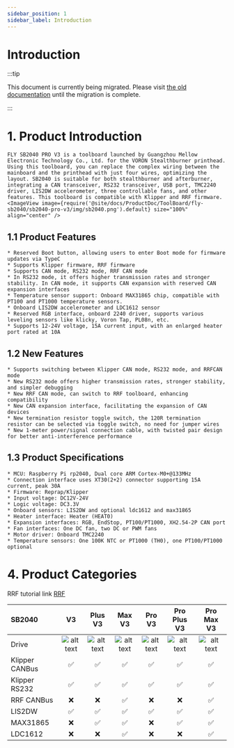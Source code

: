 ```yaml
---
sidebar_position: 1
sidebar_label: Introduction
---
```



# Introduction

:::tip

This document is currently being migrated. Please visit [the old documentation](https://mellow.klipper.cn/#/) until the migration is complete.

:::
# 1. Product Introduction

    FLY SB2040 PRO V3 is a toolboard launched by Guangzhou Mellow Electronic Technology Co., Ltd. for the VORON Stealthburner printhead. Using this toolboard, you can replace the complex wiring between the mainboard and the printhead with just four wires, optimizing the layout. SB2040 is suitable for both stealthburner and afterburner, integrating a CAN transceiver, RS232 transceiver, USB port, TMC2240 driver, LIS2DW accelerometer, three controllable fans, and other features. This toolboard is compatible with Klipper and RRF firmware.
    <ImageView image={require('@site/docs/ProductDoc/ToolBoard/fly-sb2040/sb2040-pro-v3/img/sb2040.png').default} size="100%" align="center" />


## 1.1 Product Features

    * Reserved Boot button, allowing users to enter Boot mode for firmware updates via TypeC
    * Supports Klipper firmware, RRF firmware
    * Supports CAN mode, RS232 mode, RRF CAN mode
    * In RS232 mode, it offers higher transmission rates and stronger stability. In CAN mode, it supports CAN expansion with reserved CAN expansion interfaces
    * Temperature sensor support: Onboard MAX31865 chip, compatible with PT100 and PT1000 temperature sensors.
    * Onboard LIS2DW accelerometer and LDC1612 sensor
    * Reserved RGB interface, onboard 2240 driver, supports various leveling sensors like klicky, Voron Tap, PL08n, etc.
    * Supports 12-24V voltage, 15A current input, with an enlarged heater port rated at 10A

## 1.2 New Features

    * Supports switching between Klipper CAN mode, RS232 mode, and RRFCAN mode
    * New RS232 mode offers higher transmission rates, stronger stability, and simpler debugging
    * New RRF CAN mode, can switch to RRF toolboard, enhancing compatibility
    * New CAN expansion interface, facilitating the expansion of CAN devices
    * New termination resistor toggle switch, the 120R termination resistor can be selected via toggle switch, no need for jumper wires
    * New 1-meter power/signal connection cable, with twisted pair design for better anti-interference performance

## 1.3 Product Specifications


    * MCU: Raspberry Pi rp2040, Dual core ARM Cortex-M0+@133MHz
    * Connection interface uses XT30(2+2) connector supporting 15A current, peak 30A
    * Firmware: Reprap/Klipper
    * Input voltage: DC12V-24V
    * Logic voltage: DC3.3V
    * Onboard sensors: LIS2DW and optional ldc1612 and max31865
    * Heater interface: Heater (HEAT0)
    * Expansion interfaces: RGB, EndStop, PT100/PT1000, XH2.54-2P CAN port
    * Fan interfaces: One DC fan, two DC or PWM fans
    * Motor driver: Onboard TMC2240
    * Temperature sensors: One 100K NTC or PT1000 (TH0), one PT100/PT1000 optional

# 4. Product Categories

RRF tutorial link [RRF](https://teamgloomy.github.io/fly_sb2040_pro_max_v3_general.html)

| SB2040         |          V3          |       Plus V3        |        Max V3        |        Pro V3        |     Pro Plus V3      |      Pro Max V3      |
| :------------- | :------------------: | :------------------: | :------------------: | :------------------: | :------------------: | :------------------: |
| Drive          | ![alt text][TMC2209] | ![alt text][TMC2209] | ![alt text][TMC2209] | ![alt text][TMC2240] | ![alt text][TMC2240] | ![alt text][TMC2240] |
| Klipper CANBus |  :white_check_mark:  |  :white_check_mark:  |  :white_check_mark:  |  :white_check_mark:  |  :white_check_mark:  |  :white_check_mark:  |
| Klipper RS232  |  :white_check_mark:  |  :white_check_mark:  |  :white_check_mark:  |  :white_check_mark:  |  :white_check_mark:  |  :white_check_mark:  |
| RRF CANBus     |         :x:          |         :x:          |  :white_check_mark:  |         :x:          |         :x:          |  :white_check_mark:  |
| LIS2DW         |  :white_check_mark:  |  :white_check_mark:  |  :white_check_mark:  |  :white_check_mark:  |  :white_check_mark:  |  :white_check_mark:  |
| MAX31865       |         :x:          |  :white_check_mark:  |  :white_check_mark:  |         :x:          |  :white_check_mark:  |  :white_check_mark:  |
| LDC1612        |         :x:          |         :x:          |  :white_check_mark:  |         :x:          |         :x:          |  :white_check_mark: |


[TMC2209]: https://img.shields.io/badge/-TMC2209-green "TMC2209"
[TMC2240]: https://img.shields.io/badge/-TMC2240-blue "TMC2240"

